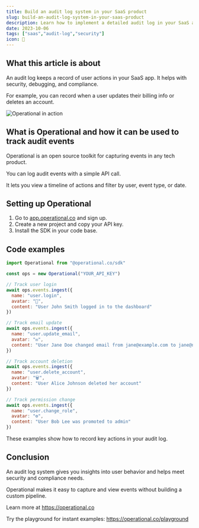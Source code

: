 ```yaml
---
title: Build an audit log system in your SaaS product
slug: build-an-audit-log-system-in-your-saas-product
description: Learn how to implement a detailed audit log in your SaaS app to track user actions, improve security, and maintain compliance.
date: 2023-10-06
tags: ["saas","audit-log","security"]
icon: 📝
---
```


## What this article is about

An audit log keeps a record of user actions in your SaaS app. It helps with security, debugging, and compliance.

For example, you can record when a user updates their billing info or deletes an account.

![Operational in action](https://operational.co/images/pitch/ops_insitu.jpg)

## What is Operational and how it can be used to track audit events

Operational is an open source toolkit for capturing events in any tech product.

You can log audit events with a simple API call.

It lets you view a timeline of actions and filter by user, event type, or date.

## Setting up Operational

1. Go to [app.operational.co](https://app.operational.co) and sign up.
2. Create a new project and copy your API key.
3. Install the SDK in your code base.

## Code examples

```js
import Operational from "@operational.co/sdk"

const ops = new Operational("YOUR_API_KEY")

// Track user login
await ops.events.ingest({
  name: "user.login",
  avatar: "🔑",
  content: "User John Smith logged in to the dashboard"
})

// Track email update
await ops.events.ingest({
  name: "user.update_email",
  avatar: "✉️",
  content: "User Jane Doe changed email from jane@example.com to jane@newmail.com"
})

// Track account deletion
await ops.events.ingest({
  name: "user.delete_account",
  avatar: "🗑️",
  content: "User Alice Johnson deleted her account"
})

// Track permission change
await ops.events.ingest({
  name: "user.change_role",
  avatar: "⚙️",
  content: "User Bob Lee was promoted to admin"
})
```

These examples show how to record key actions in your audit log.

## Conclusion

An audit log system gives you insights into user behavior and helps meet security and compliance needs.

Operational makes it easy to capture and view events without building a custom pipeline.

Learn more at https://operational.co

Try the playground for instant examples: https://operational.co/playground